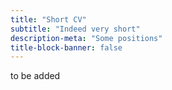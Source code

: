 ```yaml
---
title: "Short CV"
subtitle: "Indeed very short"
description-meta: "Some positions"
title-block-banner: false
---
```


to be added 
